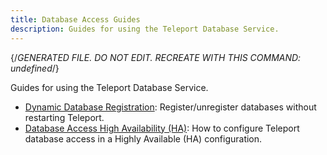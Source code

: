 ```yaml
---
title: Database Access Guides
description: Guides for using the Teleport Database Service.
---
```


{/*GENERATED FILE. DO NOT EDIT. RECREATE WITH THIS COMMAND:
undefined*/}

Guides for using the Teleport Database Service.

- [Dynamic Database Registration](/dynamic-registration.mdx): Register/unregister databases without restarting Teleport.
- [Database Access High Availability (HA)](/ha.mdx): How to configure Teleport database access in a Highly Available (HA) configuration.
